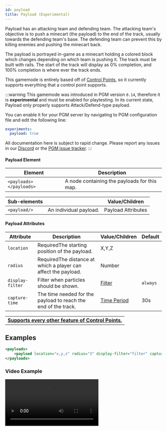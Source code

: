 ```yaml
---
id: payload
title: Payload (Experimental)
---
```


Payload has an attacking team and defending team. The attacking team's objective is to push
a minecart (the payload) to the end of the track, usually towards the defending team's base.
The defending team can prevent this by killing enemies and pushing the minecart back.

The payload is portrayed in-game as a minecart holding a colored block which changes depending on which team is
pushing it. The track must be built with rails.
The start of the track will display as 0% completion, and 100% completion is where ever the track ends.

This gamemode is entirely based off of [Control Points](/docs/modules/objectives/control-points),
so it currently supports everything that a control point supports.

:::warning
This gamemode was introduced in PGM version `0.14`, therefore it is **experimental** and must be enabled for playtesting. 
In its current state, Payload only properly supports Attack/Defend-type payload.

You can enable it for your PGM server by navigating to PGM configuration file and edit the following line:
```yml title="/plugins/PGM/config.yml"
experiments:
  payload: true
```
All documentation here is subject to rapid change. Please report any issues in our [Discord](https://discord.gg/pEEcwTk) or the [PGM issue tracker](https://github.com/PGMDev/PGM/issues).
:::

#### Payload Element

| Element | Description |
|---|---|
| `<payloads> </payloads>` | A node containing the payloads for this map. |

| Sub-elements || Value/Children |
|---|---|---|
| `<payload/>` | An individual payload. | <span className="badge badge--secondary">Payload Attributes</span> |

#### Payload Attributes

| Attribute | Description | Value/Children | Default |
|---|---|---|---|
| `location` | <span className="badge badge--danger">Required</span>The starting position of the payload. | <span className="badge badge--primary">X,Y,Z</span> |
| `radius` | <span className="badge badge--danger">Required</span>The distance at which a player can affect the payload. | <span className="badge badge--primary">Number</span> |
| `display-filter` | Filter when particles should be shown. | [Filter](/docs/modules/mechanics/filters) | `always` |
| `capture-time` | The time needed for the payload to reach the end of the track. | [Time Period](/docs/reference/misc/time-periods) | 30s |

||
|:---:|
| **[Supports every other feature of Control Points.](/docs/modules/objectives/control-points#control-point-attributes)** |

## Examples

```xml
<payloads>
    <payload location="x,y,z" radius="3" display-filter="filter" capture-time="1m" decay-rate="0.25" .../>
</payloads>
```

### Video Example

<video controls loop>
  <source src="/video/payload-demo.mp4" type="video/mp4"/>
Please update your browser as it does not support the video tag.
</video>
